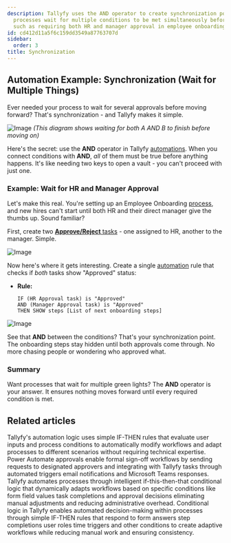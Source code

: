```yaml
---
description: Tallyfy uses the AND operator to create synchronization points where
  processes wait for multiple conditions to be met simultaneously before proceeding
  such as requiring both HR and manager approval in employee onboarding workflows.
id: cd412d11a5f6c159dd3549a87763707d
sidebar:
  order: 3
title: Synchronization
---
```


## Automation Example: Synchronization (Wait for Multiple Things)

Ever needed your process to wait for several approvals before moving forward? That's synchronization - and Tallyfy makes it simple.

![Image](https://tallyfy.com/wp-content/uploads/BPMN-image19.png)
*(This diagram shows waiting for both A AND B to finish before moving on)*

Here's the secret: use the **AND** operator in Tallyfy [automations](/products/pro/documenting/templates/automations/). When you connect conditions with **AND**, *all* of them must be true before anything happens. It's like needing two keys to open a vault - you can't proceed with just one.

### Example: Wait for HR and Manager Approval

Let's make this real. You're setting up an Employee Onboarding [process](/products/pro/tracking-and-tasks/processes/), and new hires can't start until both HR and their direct manager give the thumbs up. Sound familiar?

First, create two [**Approve/Reject** tasks](/products/pro/tracking-and-tasks/tasks/what-types-of-tasks-can-i-create-with-tallyfy/#approvereject) - one assigned to HR, another to the manager. Simple.

![Image](https://screenshots.tallyfy.com/tallyfy/pro/desktop-light-hrmanager-approval-synchronization.png)

Now here's where it gets interesting. Create a single [automation](/products/pro/documenting/templates/automations/) rule that checks if *both* tasks show "Approved" status:

- **Rule:**
  ```
  IF (HR Approval task) is "Approved"
  AND (Manager Approval task) is "Approved"
  THEN SHOW steps [List of next onboarding steps]
  ```

![Image](https://screenshots.tallyfy.com/tallyfy/pro/desktop-light-hrmanager-automation-synchronization.png)

See that **AND** between the conditions? That's your synchronization point. The onboarding steps stay hidden until both approvals come through. No more chasing people or wondering who approved what.

### Summary

Want processes that wait for multiple green lights? The **AND** operator is your answer. It ensures nothing moves forward until every required condition is met.


## Related articles
<CardGrid>
<LinkTitleCard header="<b>Automations > Logic operations explained</b>" href="/products/pro/documenting/templates/automations/logic-explained/" > Tallyfy's automation logic uses simple IF-THEN rules that evaluate user inputs and process conditions to automatically modify workflows and adapt processes to different scenarios without requiring technical expertise. </LinkTitleCard>
<LinkTitleCard header="<b>Power Automate > Building approval workflows with Power Automate</b>" href="/products/pro/integrations/middleware/power-automate/building-approval-workflows-with-power-automate/" > Power Automate approvals enable formal sign-off workflows by sending requests to designated approvers and integrating with Tallyfy tasks through automated triggers email notifications and Microsoft Teams responses. </LinkTitleCard>
<LinkTitleCard header="<b>Tutorials > Create an automation</b>" href="/products/pro/tutorials/how-can-tallyfy-automate-and-streamline-my-processes/" > Tallyfy automates processes through intelligent if-this-then-that conditional logic that dynamically adapts workflows based on specific conditions like form field values task completions and approval decisions eliminating manual adjustments and reducing administrative overhead. </LinkTitleCard>
<LinkTitleCard header="<b>Automations > Conditionals</b>" href="/products/pro/documenting/templates/automations/conditionals/" > Conditional logic in Tallyfy enables automated decision-making within processes through simple IF-THEN rules that respond to form answers step completions user roles time triggers and other conditions to create adaptive workflows while reducing manual work and ensuring consistency. </LinkTitleCard>
</CardGrid>